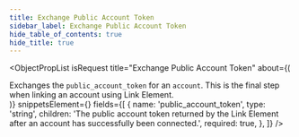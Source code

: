 ```yaml
---
title: Exchange Public Account Token
sidebar_label: Exchange Public Account Token
hide_table_of_contents: true
hide_title: true
---
```



<ObjectPropList
  isRequest
  title="Exchange Public Account Token"
  about={(
    <div>
      Exchanges the <code>public_account_token</code> for an <code>account</code>. This is
      the final step when linking an account using Link Element.
    </div>
  )}
  snippetsElement={<ElementsExchangePublicAccountToken />}
  fields={[
    {
      name: 'public_account_token',
      type: 'string',
      children: 'The public account token returned by the Link Element after an account has successfully been connected.',
      required: true,
    },
  ]}
/>
